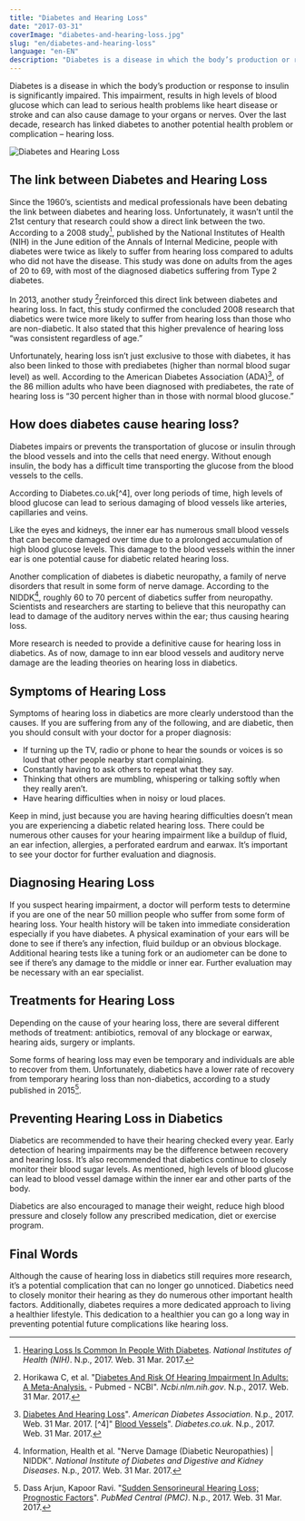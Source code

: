 ```yaml
---
title: "Diabetes and Hearing Loss"
date: "2017-03-31"
coverImage: "diabetes-and-hearing-loss.jpg"
slug: "en/diabetes-and-hearing-loss"
language: "en-EN"
description: "Diabetes is a disease in which the body’s production or response to insulin is significantly impaired."
---
```


Diabetes is a disease in which the body’s production or response to insulin is significantly impaired. This impairment, results in high levels of blood glucose which can lead to serious health problems like heart disease or stroke and can also cause damage to your organs or nerves. Over the last decade, research has linked diabetes to another potential health problem or complication – hearing loss.

![Diabetes and Hearing Loss](\images\diabetes-and-hearing-loss.jpg)

## The link between Diabetes and Hearing Loss

Since the 1960’s, scientists and medical professionals have been debating the link between diabetes and hearing loss. Unfortunately, it wasn’t until the 21st century that research could show a direct link between the two. According to a 2008 study[^1], published by the National Institutes of Health (NIH) in the June edition of the Annals of Internal Medicine, people with diabetes were twice as likely to suffer from hearing loss compared to adults who did not have the disease. This study was done on adults from the ages of 20 to 69, with most of the diagnosed diabetics suffering from Type 2 diabetes.

In 2013, another study [^2]reinforced this direct link between diabetes and hearing loss. In fact, this study confirmed the concluded 2008 research that diabetics were twice more likely to suffer from hearing loss than those who are non-diabetic. It also stated that this higher prevalence of hearing loss “was consistent regardless of age.”

Unfortunately, hearing loss isn’t just exclusive to those with diabetes, it has also been linked to those with prediabetes (higher than normal blood sugar level) as well. According to the American Diabetes Association (ADA)[^3], of the 86 million adults who have been diagnosed with prediabetes, the rate of hearing loss is “30 percent higher than in those with normal blood glucose.”

## How does diabetes cause hearing loss?

Diabetes impairs or prevents the transportation of glucose or insulin through the blood vessels and into the cells that need energy. Without enough insulin, the body has a difficult time transporting the glucose from the blood vessels to the cells.

According to Diabetes.co.uk[^4], over long periods of time, high levels of blood glucose can lead to serious damaging of blood vessels like arteries, capillaries and veins.

Like the eyes and kidneys, the inner ear has numerous small blood vessels that can become damaged over time due to a prolonged accumulation of high blood glucose levels. This damage to the blood vessels within the inner ear is one potential cause for diabetic related hearing loss.

Another complication of diabetes is diabetic neuropathy, a family of nerve disorders that result in some form of nerve damage. According to the NIDDK[^5], roughly 60 to 70 percent of diabetics suffer from neuropathy. Scientists and researchers are starting to believe that this neuropathy can lead to damage of the auditory nerves within the ear; thus causing hearing loss.

More research is needed to provide a definitive cause for hearing loss in diabetics. As of now, damage to inn ear blood vessels and auditory nerve damage are the leading theories on hearing loss in diabetics.

## Symptoms of Hearing Loss

Symptoms of hearing loss in diabetics are more clearly understood than the causes. If you are suffering from any of the following, and are diabetic, then you should consult with your doctor for a proper diagnosis:

- If turning up the TV, radio or phone to hear the sounds or voices is so loud that other people nearby start complaining.
- Constantly having to ask others to repeat what they say.
- Thinking that others are mumbling, whispering or talking softly when they really aren’t.
- Have hearing difficulties when in noisy or loud places.

Keep in mind, just because you are having hearing difficulties doesn’t mean you are experiencing a diabetic related hearing loss. There could be numerous other causes for your hearing impairment like a buildup of fluid, an ear infection, allergies, a perforated eardrum and earwax. It’s important to see your doctor for further evaluation and diagnosis.

## Diagnosing Hearing Loss

If you suspect hearing impairment, a doctor will perform tests to determine if you are one of the near 50 million people who suffer from some form of hearing loss. Your health history will be taken into immediate consideration especially if you have diabetes. A physical examination of your ears will be done to see if there’s any infection, fluid buildup or an obvious blockage. Additional hearing tests like a tuning fork or an audiometer can be done to see if there’s any damage to the middle or inner ear. Further evaluation may be necessary with an ear specialist.

## Treatments for Hearing Loss

Depending on the cause of your hearing loss, there are several different methods of treatment: antibiotics, removal of any blockage or earwax, hearing aids, surgery or implants.

Some forms of hearing loss may even be temporary and individuals are able to recover from them. Unfortunately, diabetics have a lower rate of recovery from temporary hearing loss than non-diabetics, according to a study published in 2015[^6].

## Preventing Hearing Loss in Diabetics

Diabetics are recommended to have their hearing checked every year. Early detection of hearing impairments may be the difference between recovery and hearing loss. It’s also recommended that diabetics continue to closely monitor their blood sugar levels. As mentioned, high levels of blood glucose can lead to blood vessel damage within the inner ear and other parts of the body.

Diabetics are also encouraged to manage their weight, reduce high blood pressure and closely follow any prescribed medication, diet or exercise program.

## Final Words

Although the cause of hearing loss in diabetics still requires more research, it’s a potential complication that can no longer go unnoticed. Diabetics need to closely monitor their hearing as they do numerous other important health factors. Additionally, diabetes requires a more dedicated approach to living a healthier lifestyle. This dedication to a healthier you can go a long way in preventing potential future complications like hearing loss.

[^1]: [Hearing Loss Is Common In People With Diabetes](https://www.nih.gov/news-events/news-releases/hearing-loss-common-people-diabetes). _National Institutes of Health (NIH)_. N.p., 2017. Web. 31 Mar. 2017.
[^2]: Horikawa C, et al. "[Diabetes And Risk Of Hearing Impairment In Adults: A Meta-Analysis.](https://pubmed.ncbi.nlm.nih.gov/23150692/) - Pubmed - NCBI". _Ncbi.nlm.nih.gov_. N.p., 2017. Web. 31 Mar. 2017.
[^3]: [Diabetes And Hearing Loss](https://www.diabetes.org/diabetes-and-hearing-loss)". _American Diabetes Association_. N.p., 2017. Web. 31 Mar. 2017.
[^4]" [Blood Vessels](https://www.diabetes.co.uk/body/blood-vessels.html)". _Diabetes.co.uk_. N.p., 2017. Web. 31 Mar. 2017.
[^5]: Information, Health et al. "Nerve Damage (Diabetic Neuropathies) | NIDDK". _National Institute of Diabetes and Digestive and Kidney Diseases_. N.p., 2017. Web. 31 Mar. 2017.
[^6]: Dass Arjun, Kapoor Ravi. "[Sudden Sensorineural Hearing Loss; Prognostic Factors](https://www.ncbi.nlm.nih.gov/pmc/articles/PMC4639688/)". _PubMed Central (PMC)_. N.p., 2017. Web. 31 Mar. 2017.

